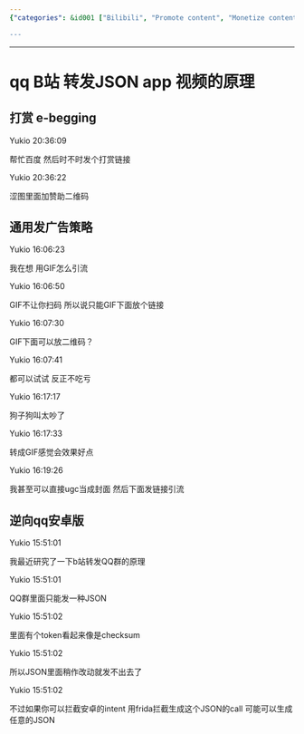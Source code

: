 ```yaml
---
{"categories": &id001 ["Bilibili", "Promote content", "Monetize content", "GIFs", "QR codes", "JSON data", "Android intents"], "category": "Content Promotion", "date": "2022-10-18 15:52:52", "description": "This article discusses various methods to promote and monetize content on Bilibili, including utilizing GIFs, QR codes, and modifying JSON data for Android intents using Frida. The techniques covered can help creators increase engagement and generate income through their work on the platform.", "tags": *id001, "title": "Monetizing Bilibili Content with GIFs, QR Codes, and JSON Modification"}

---
```


------

# qq B站 转发JSON app 视频的原理

## 打赏 e-begging

Yukio 20:36:09

帮忙百度 然后时不时发个打赏链接

Yukio 20:36:22

涩图里面加赞助二维码

## 通用发广告策略

Yukio 16:06:23

我在想 用GIF怎么引流

Yukio 16:06:50

GIF不让你扫码 所以说只能GIF下面放个链接

Yukio 16:07:30

GIF下面可以放二维码？

Yukio 16:07:41

都可以试试 反正不吃亏

Yukio 16:17:17

狗子狗叫太吵了

Yukio 16:17:33

转成GIF感觉会效果好点

Yukio 16:19:26

我甚至可以直接ugc当成封面 然后下面发链接引流

## 逆向qq安卓版

Yukio 15:51:01

我最近研究了一下b站转发QQ群的原理

Yukio 15:51:01

QQ群里面只能发一种JSON

Yukio 15:51:02

里面有个token看起来像是checksum

Yukio 15:51:02

所以JSON里面稍作改动就发不出去了

Yukio 15:51:02

不过如果你可以拦截安卓的intent 用frida拦截生成这个JSON的call 可能可以生成任意的JSON

